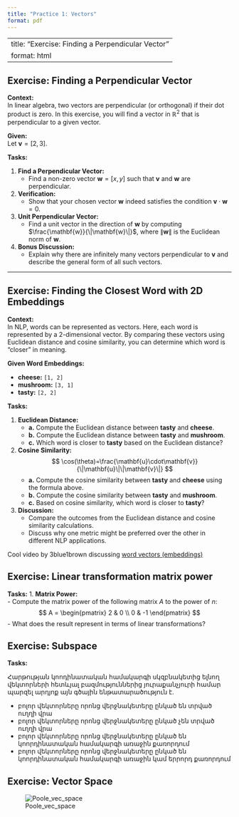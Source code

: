 ```yaml
---
title: "Practice 1: Vectors"
format: pdf
---
```


---
title: "Exercise: Finding a Perpendicular Vector"
format: html
---

## Exercise: Finding a Perpendicular Vector

**Context:**  
In linear algebra, two vectors are perpendicular (or orthogonal) if their dot product is zero. In this exercise, you will find a vector in $\mathbb{R}^2$ that is perpendicular to a given vector.

**Given:**  
Let $\mathbf{v} = [2, 3]$.

**Tasks:**

1. **Find a Perpendicular Vector:**  
   - Find a non-zero vector $\mathbf{w} = [x, y]$ such that $\mathbf{v}$ and $\mathbf{w}$ are perpendicular.
     
2. **Verification:**  
   - Show that your chosen vector $\mathbf{w}$ indeed satisfies the condition $\mathbf{v} \cdot \mathbf{w} = 0$.

3. **Unit Perpendicular Vector:**  
   - Find a unit vector in the direction of $\mathbf{w}$ by computing $\frac{\mathbf{w}}{\|\mathbf{w}\|}$, where $\|\mathbf{w}\|$ is the Euclidean norm of $\mathbf{w}$.

4. **Bonus Discussion:**  
   - Explain why there are infinitely many vectors perpendicular to $\mathbf{v}$ and describe the general form of all such vectors.

---


## Exercise: Finding the Closest Word with 2D Embeddings

**Context:**  
In NLP, words can be represented as vectors. Here, each word is represented by a 2-dimensional vector. By comparing these vectors using Euclidean distance and cosine similarity, you can determine which word is “closer” in meaning.

**Given Word Embeddings:**

- **cheese:** `[1, 2]`
- **mushroom:** `[3, 1]`
- **tasty:** `[2, 2]`

**Tasks:**

1. **Euclidean Distance:**  
   - **a.** Compute the Euclidean distance between **tasty** and **cheese**.  
   - **b.** Compute the Euclidean distance between **tasty** and **mushroom**.  
   - **c.** Which word is closer to **tasty** based on the Euclidean distance?

2. **Cosine Similarity:**  
$$
    \cos(\theta)=\frac{\mathbf{u}\cdot\mathbf{v}}{\|\mathbf{u}\|\|\mathbf{v}\|}
$$
   - **a.** Compute the cosine similarity between **tasty** and **cheese** using the formula above.
   - **b.** Compute the cosine similarity between **tasty** and **mushroom**.  
   - **c.** Based on cosine similarity, which word is closer to **tasty**?

1. **Discussion:**  
   - Compare the outcomes from the Euclidean distance and cosine similarity calculations.  
   - Discuss why one metric might be preferred over the other in different NLP applications.

:::{.callout-note}
Cool video by 3blue1brown discussing [word vectors (embeddings)](https://youtu.be/wjZofJX0v4M?t=751)
:::

## Exercise: Linear transformation matrix power 

**Tasks:**
1. **Matrix Power:**  
   - Compute the matrix power of the following matrix $A$ to the power of $n$:
$$
A = \begin{pmatrix}
    2 & 0 \\
    0 & -1
\end{pmatrix}
$$
   - What does the result represent in terms of linear transformations?

## Exercise: Subspace 
**Tasks:**

Հարթության կոոդինատական համակարգի սկզբնակետից ելնող վեկտորների հետևյալ բազմություններից յուրաքանչյուրի համար պարզել արդյոք այն գծային ենթատարածություն է. \n
<ul>
  <li>բոլոր վեկտորները որոնց վերջնակետերը ընկած են տրված ուղղի վրա</li>
  <li>բոլոր վեկտորները որոնց վերջնակետերը ընկած չեն տրված ուղղի վրա</li>
  <li>բոլոր վեկտորները որոնց վերջնակետերը ընկած են կոորդինատական համակարգի առաջին քառորդում</li>
  <li>բոլոր վեկտորները որոնց վերջնակետերը ընկած են կոորդինատական համակարգի առաջին կամ երրորդ քառորդում</li>
</ul>

## Exercise: Vector Space 

![Poole_vec_space](vector_space.png)

